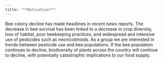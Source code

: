 ```yaml
---
title: "**Motivation**" 
---
```


Bee colony decline has made headlines in recent news reports. The decrease in bee survival has been linked to a decrease in crop diversity, loss of habitat, poor beekeeping practices, and widespread and intensive use of pesticides such as neonicotinoids. As a group we are interested in trends between pesticide use and bee populations. If the bee population continues to decline, biodiversity of plants across the country will continue to decline, with potentially catastrophic implications to our food supply.

<br>
